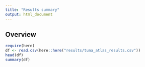 ```yaml
---
title: "Results summary"
output: html_document
---
```

  
## Overview
  
```r
require(here)
df <- read.csv(here::here("results/tuna_atlas_results.csv"))
head(df)
summary(df)
```
